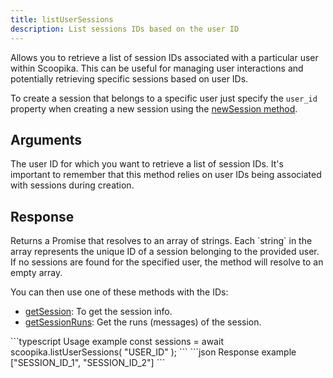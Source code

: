 ```yaml
---
title: listUserSessions
description: List sessions IDs based on the user ID
---
```


Allows you to retrieve a list of session IDs associated with a particular user within Scoopika. This can be useful for managing user interactions and potentially retrieving specific sessions based on user IDs.

To create a session that belongs to a specific user just specify the `user_id` property when creating a new session using the [newSession method](/packages/ts/scoopika/scoopika/new-session).

## Arguments

<ParamField path="user_id" type="string" required>
  The user ID for which you want to retrieve a list of session IDs. It's important to remember that this method relies on user IDs being associated with sessions during creation.
</ParamField>

## Response

<ResponseField name="sessions_ids" type="Promise<string[]>">
  Returns a Promise that resolves to an array of strings. Each `string` in the array represents the unique ID of a session belonging to the provided user. If no sessions are found for the specified user, the method will resolve to an empty array.

  You can then use one of these methods with the IDs:

  - [getSession](/packages/ts/scoopika/scoopika/get-session): To get the session info.
  - [getSessionRuns](/packages/ts/scoopika/scoopika/get-session): Get the runs (messages) of the session.
</ResponseField>

<RequestExample>
```typescript Usage example
const sessions = await scoopika.listUserSessions(
	"USER_ID"
);
```
</RequestExample>

<ResponseExample>
```json Response example
["SESSION_ID_1", "SESSION_ID_2"]
```
</ResponseExample>